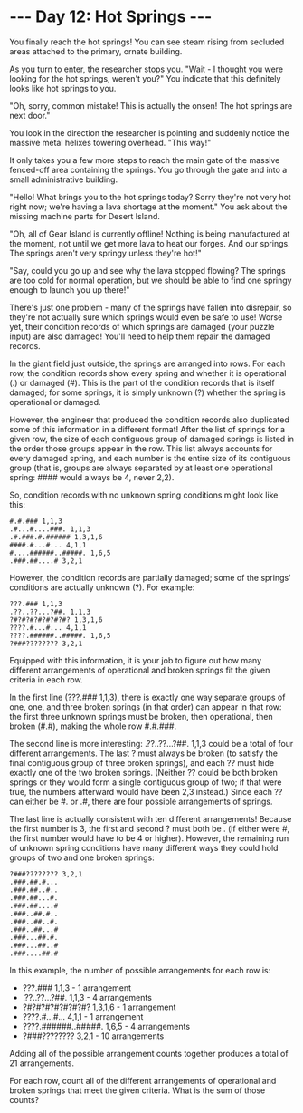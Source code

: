 # --- Day 12: Hot Springs ---

You finally reach the hot springs! You can see steam rising from secluded areas
attached to the primary, ornate building.

As you turn to enter, the researcher stops you. "Wait - I thought you were
looking for the hot springs, weren't you?" You indicate that this definitely
looks like hot springs to you.

"Oh, sorry, common mistake! This is actually the onsen! The hot springs are next
door."

You look in the direction the researcher is pointing and suddenly notice the
massive metal helixes towering overhead. "This way!"

It only takes you a few more steps to reach the main gate of the massive
fenced-off area containing the springs. You go through the gate and into a small
administrative building.

"Hello! What brings you to the hot springs today? Sorry they're not very hot
right now; we're having a lava shortage at the moment." You ask about the
missing machine parts for Desert Island.

"Oh, all of Gear Island is currently offline! Nothing is being manufactured at
the moment, not until we get more lava to heat our forges. And our springs. The
springs aren't very springy unless they're hot!"

"Say, could you go up and see why the lava stopped flowing? The springs are too
cold for normal operation, but we should be able to find one springy enough to
launch you up there!"

There's just one problem - many of the springs have fallen into disrepair, so
they're not actually sure which springs would even be safe to use! Worse yet,
their condition records of which springs are damaged (your puzzle input) are
also damaged! You'll need to help them repair the damaged records.

In the giant field just outside, the springs are arranged into rows. For each
row, the condition records show every spring and whether it is operational (.)
or damaged (#). This is the part of the condition records that is itself
damaged; for some springs, it is simply unknown (?) whether the spring is
operational or damaged.

However, the engineer that produced the condition records also duplicated some
of this information in a different format! After the list of springs for a given
row, the size of each contiguous group of damaged springs is listed in the order
those groups appear in the row. This list always accounts for every damaged
spring, and each number is the entire size of its contiguous group (that is,
groups are always separated by at least one operational spring: #### would
always be 4, never 2,2).

So, condition records with no unknown spring conditions might look like this:

```
#.#.### 1,1,3
.#...#....###. 1,1,3
.#.###.#.###### 1,3,1,6
####.#...#... 4,1,1
#....######..#####. 1,6,5
.###.##....# 3,2,1
```

However, the condition records are partially damaged; some of the springs'
conditions are actually unknown (?). For example:

```
???.### 1,1,3
.??..??...?##. 1,1,3
?#?#?#?#?#?#?#? 1,3,1,6
????.#...#... 4,1,1
????.######..#####. 1,6,5
?###???????? 3,2,1
```

Equipped with this information, it is your job to figure out how many different
arrangements of operational and broken springs fit the given criteria in each
row.

In the first line (???.### 1,1,3), there is exactly one way separate groups of
one, one, and three broken springs (in that order) can appear in that row: the
first three unknown springs must be broken, then operational, then broken (#.#),
making the whole row #.#.###.

The second line is more interesting: .??..??...?##. 1,1,3 could be a total of
four different arrangements. The last ? must always be broken (to satisfy the
final contiguous group of three broken springs), and each ?? must hide exactly
one of the two broken springs. (Neither ?? could be both broken springs or they
would form a single contiguous group of two; if that were true, the numbers
afterward would have been 2,3 instead.) Since each ?? can either be #. or .#,
there are four possible arrangements of springs.

The last line is actually consistent with ten different arrangements! Because
the first number is 3, the first and second ? must both be . (if either were #,
the first number would have to be 4 or higher). However, the remaining run of
unknown spring conditions have many different ways they could hold groups of two
and one broken springs:

```
?###???????? 3,2,1
.###.##.#...
.###.##..#..
.###.##...#.
.###.##....#
.###..##.#..
.###..##..#.
.###..##...#
.###...##.#.
.###...##..#
.###....##.#
```

In this example, the number of possible arrangements for each row is:

- ???.### 1,1,3 - 1 arrangement
- .??..??...?##. 1,1,3 - 4 arrangements
- ?#?#?#?#?#?#?#? 1,3,1,6 - 1 arrangement
- ????.#...#... 4,1,1 - 1 arrangement
- ????.######..#####. 1,6,5 - 4 arrangements
- ?###???????? 3,2,1 - 10 arrangements

Adding all of the possible arrangement counts together produces a total of 21
arrangements.

For each row, count all of the different arrangements of operational and broken
springs that meet the given criteria. What is the sum of those counts?
